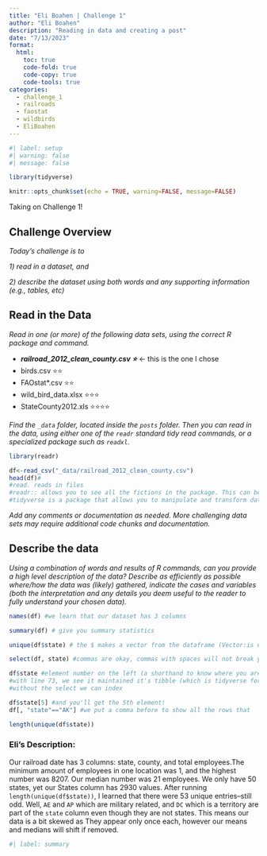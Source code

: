 ```yaml
---
title: "Eli Boahen | Challenge 1"
author: "Eli Boahen"
description: "Reading in data and creating a post"
date: "7/13/2023"
format:
  html:
    toc: true
    code-fold: true
    code-copy: true
    code-tools: true
categories:
  - challenge_1
  - railroads
  - faostat
  - wildbirds
  - EliBoahen
---
```


```r
#| label: setup
#| warning: false
#| message: false

library(tidyverse)

knitr::opts_chunk$set(echo = TRUE, warning=FALSE, message=FALSE)
```

Taking on Challenge 1!

## Challenge Overview

*Today's challenge is to*

*1)  read in a dataset, and*

*2)  describe the dataset using both words and any supporting information (e.g., tables, etc)*

## Read in the Data

*Read in one (or more) of the following data sets, using the correct R package and command.*

-   ***railroad_2012_clean_county.csv ⭐*** <- this is the one I chose
-   birds.csv ⭐⭐
-   FAOstat\*.csv ⭐⭐
-   wild_bird_data.xlsx ⭐⭐⭐
-   StateCounty2012.xls ⭐⭐⭐⭐

*Find the `_data` folder, located inside the `posts` folder. Then you can read in the data, using either one of the `readr` standard tidy read commands, or a specialized package such as `readxl`.*

```r
library(readr)

df<-read_csv("_data/railroad_2012_clean_county.csv")
head(df)#
#read. reads in files
#readr:: allows you to see all the fictions in the package. This can be used for any package like tidyverse and stuff )
#tidyverse is a package that allows you to manipulate and transform data. It tidies it up! You have
```

*Add any comments or documentation as needed. More challenging data sets may require additional code chunks and documentation.*

## Describe the data

*Using a combination of words and results of R commands, can you provide a high level description of the data? Describe as efficiently as possible where/how the data was (likely) gathered, indicate the cases and variables (both the interpretation and any details you deem useful to the reader to fully understand your chosen data).*


```r
names(df) #we learn that our dataset has 3 columns

summary(df) # give you summary statistics

unique(df$state) # the $ makes a vector from the dataframe (Vector:is essentially extracting a list) which helps with things like typeof which may need specific types

select(df, state) #commas are okay, commas with spaces will not break your code like before

df$state #element number on the left (a shorthand to know where you are amongst the entries of the vector)
#with line 73, we see it maintained it's tibble (which is tidyverse format of a dataframe )
#without the select we can index

df$state[5] #and you'll get the 5th element!
df[, "state"=="AK"] #we put a comma before to show all the rows that

length(unique(df$state))

```
### Eli's Description:

Our railroad date has 3 columns: state, county, and total employees.The minimum amount of employees in one location was 1, and the highest number was 8207. Our median number was 21 employees. We only have 50 states, yet our States column has 2930 values. After running `length(unique(df$state))`, I learned that there were 53 unique entries--still odd. Well, `AE` and `AP` which are military related, and `DC` which is a territory are part of the `state` column even though they are not states. This means our data is a bit skewed as They appear only once each, however our means and medians will shift if removed.

```r
#| label: summary

```
